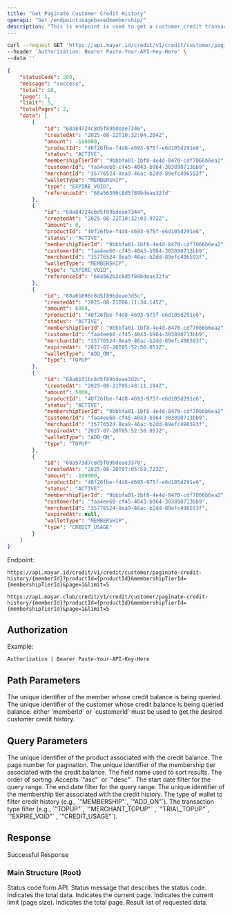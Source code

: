 ```yaml
---
title: "Get Paginate Customer Credit History"
openapi: "Get /endpointusagebasedmembership/"
description: "This is endpoint is used to get a customer credit transaction history in a pagination form."
---
```


<RequestExample>

```bash Request Example
curl --request GET 'https://api.mayar.id/credit/v1/credit/customer/paginate-credit-history/PQVS4KGY?productId=40f26fbe-f4d8-4693-975f-e6d105d291e6&membershipTierId=261acae0-d6ae-4d8c-adf5-6fb8c2361514&page=1&limit=5' \
--header 'Authorization: Bearer Paste-Your-API-Key-Here' \
--data ''
```

</RequestExample>

<ResponseExample>

```json Response Example 200
{
    "statusCode": 200,
    "message": "success",
    "total": 10,
    "page": 1,
    "limit": 5,
    "totalPages": 2,
    "data": [
        {
            "id": "68a84724c8d5f89bdeae7346",
            "createdAt": "2025-08-22T10:32:04.204Z",
            "amount": -100000,
            "productId": "40f26fbe-f4d8-4693-975f-e6d105d291e6",
            "status": "ACTIVE",
            "membershipTierId": "9bbbfa01-1bf8-4e4d-8470-cdf7066b6ea2",
            "customerId": "faa4ee60-cf45-4043-b964-303890713bb9",
            "merchantId": "35776524-8ea9-46ac-b2dd-89efc496593f",
            "walletType": "MEMBERSHIP",
            "type": "EXPIRE_VOID",
            "referenceId": "68a56306c8d5f89bdeae32fd"
        },
        {
            "id": "68a84724c8d5f89bdeae7344",
            "createdAt": "2025-08-22T10:32:03.972Z",
            "amount": 0,
            "productId": "40f26fbe-f4d8-4693-975f-e6d105d291e6",
            "status": "ACTIVE",
            "membershipTierId": "9bbbfa01-1bf8-4e4d-8470-cdf7066b6ea2",
            "customerId": "faa4ee60-cf45-4043-b964-303890713bb9",
            "merchantId": "35776524-8ea9-46ac-b2dd-89efc496593f",
            "walletType": "MEMBERSHIP",
            "type": "EXPIRE_VOID",
            "referenceId": "68a562b2c8d5f89bdeae32fa"
        },
        {
            "id": "68a6b896c8d5f89bdeae3d5c",
            "createdAt": "2025-08-21T06:11:34.145Z",
            "amount": 6000,
            "productId": "40f26fbe-f4d8-4693-975f-e6d105d291e6",
            "status": "ACTIVE",
            "membershipTierId": "9bbbfa01-1bf8-4e4d-8470-cdf7066b6ea2",
            "customerId": "faa4ee60-cf45-4043-b964-303890713bb9",
            "merchantId": "35776524-8ea9-46ac-b2dd-89efc496593f",
            "expiredAt": "2027-07-20T05:52:50.053Z",
            "walletType": "ADD_ON",
            "type": "TOPUP"
        },
        {
            "id": "68a6b31bc8d5f89bdeae3d2c",
            "createdAt": "2025-08-21T05:48:11.194Z",
            "amount": 5000,
            "productId": "40f26fbe-f4d8-4693-975f-e6d105d291e6",
            "status": "ACTIVE",
            "membershipTierId": "9bbbfa01-1bf8-4e4d-8470-cdf7066b6ea2",
            "customerId": "faa4ee60-cf45-4043-b964-303890713bb9",
            "merchantId": "35776524-8ea9-46ac-b2dd-89efc496593f",
            "expiredAt": "2027-07-20T05:52:50.053Z",
            "walletType": "ADD_ON",
            "type": "TOPUP"
        },
        {
            "id": "68a573d7c8d5f89bdeae3370",
            "createdAt": "2025-08-20T07:05:59.723Z",
            "amount": -100000,
            "productId": "40f26fbe-f4d8-4693-975f-e6d105d291e6",
            "status": "ACTIVE",
            "membershipTierId": "9bbbfa01-1bf8-4e4d-8470-cdf7066b6ea2",
            "customerId": "faa4ee60-cf45-4043-b964-303890713bb9",
            "merchantId": "35776524-8ea9-46ac-b2dd-89efc496593f",
            "expiredAt": null,
            "walletType": "MEMBERSHIP",
            "type": "CREDIT_USAGE"
        }
    ]
}
```

</ResponseExample>

Endpoint:

<CodeGroup>

```Production Production
https://api.mayar.id/credit/v1/credit/customer/paginate-credit-history/{memberId}?productId={productId}&membershipTierId={membershipTierId}&page=1&limit=5
```


```Sandbox Sandbox
https://api.mayar.club/credit/v1/credit/customer/paginate-credit-history/{memberId}?productId={productId}&membershipTierId={membershipTierId}&page=1&limit=5
```

</CodeGroup>

## Authorization

<ResponseField name="Authorization" type="string" required>
  Example:

  `Authorization | Bearer Paste-Your-API-Key-Here`
</ResponseField>

## Path Parameters

<ParamField query="memberId" path="memberId" type="string">
  The unique identifier of the member whose credit balance is being queried.
</ParamField>

<ParamField query="customerId" path="customerId" type="string">
  The unique identifier of the customer whose credit balance is being queried balance.
</ParamField>

<Note>
  either `memberId` or `customerId` must be used to get the desired customer credit history.
</Note>

## Query Parameters

<ParamField query="productId" path="productId" type="string" required>
  The unique identifier of the product associated with the credit balance.
</ParamField>

<ParamField query="page" path="page" default="1" type="integer">
  The page number for pagination.
</ParamField>

<ParamField query="limit" path="limit" default="10" type="integer">
  The unique identifier of the membership tier associated with the credit balance.
</ParamField>

<ParamField query="sortField" path="sortField" default="datetime" type="string">
  The field name used to sort results.
</ParamField>

<ParamField query="sortOrder" path="sortOrder" default="desc" type="string">
  The order of sorting. Accepts `"asc"` or `"desc"`.
</ParamField>

<ParamField query="startDate" path="startDate" type="string">
  The start date filter for the query range.
</ParamField>

<ParamField query="endDate" path="endDate" type="string">
  The end date filter for the query range.
</ParamField>

<ParamField query="membershipTierId" path="membershipTierId" type="string">
  The unique identifier of the membership tier associated with the credit history.
</ParamField>

<ParamField query="walletType" path="walletType" type="string">
  The type of wallet to filter credit history (e.g., `"MEMBERSHIP"`, `"ADD_ON"`).
</ParamField>

<ParamField query="type" path="type" type="string">
  The transaction type filter (e.g., `"TOPUP"`, `"MERCHANT_TOPUP"` , `"TRIAL_TOPUP"`, `"EXPIRE_VOID"` , `"CREDIT_USAGE"`).
</ParamField>

## Response

Successful Response

### Main Structure (Root)

<ResponseField name="statusCode" type="integer" required>
  Status code form API.
</ResponseField>

<ResponseField name="messages" type="string" required>
  Status message that describes the status code.
</ResponseField>

<ResponseField name="total" type="string" required>
  Indicates the total data.
</ResponseField>

<ResponseField name="page" type="string" required>
  Indicates the current page.
</ResponseField>

<ResponseField name="limit" type="string" required>
  Indicates the current limit (page size).
</ResponseField>

<ResponseField name="totalPages" type="string" required>
  Indicates the total page.
</ResponseField>

<ResponseField name="data" type="array of object">
  Result list of requested data.
</ResponseField>